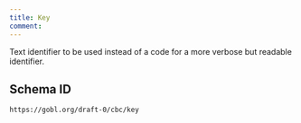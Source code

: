 ```yaml
---
title: Key
comment: 
---
```


Text identifier to be used instead of a code for a more verbose but readable identifier.

## Schema ID

`https://gobl.org/draft-0/cbc/key`

